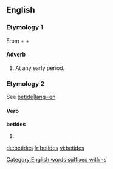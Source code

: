 ==English==

===Etymology 1===
From {{etyl|enm|en}} {{term|be-||lang=enm}} + {{term|tide||lang=enm|time}} + {{term|-s#Etymology 3|-s|lang=enm}}

====Adverb====
{{en-adv|-}}

# At any early period.

===Etymology 2===
See [[betide#Etymology|betide|lang=en]] 

====Verb====
'''betides'''

# {{third-person singular of|[[betide]]}}

[[de:betides]]
[[fr:betides]]
[[vi:betides]]
[[Category:English words suffixed with -s]]